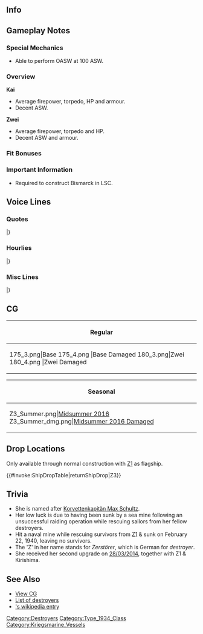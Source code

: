 ==Info==
{{KanmusuInfo|ID=175}}
{{KanmusuInfo|ID=175a}}
{{KanmusuInfo|ID=180}}

==Gameplay Notes==
===Special Mechanics===
* Able to perform OASW at 100 ASW.

===Overview===
'''Kai'''
* Average firepower, torpedo, HP and armour.  
* Decent ASW.

'''Zwei'''
* Average firepower, torpedo and HP.
* Decent ASW and armour.

===Fit Bonuses===
{{:{{BASEPAGENAME}}/Equipment Bonuses}}
{{clear}}

===Important Information===
* Required to construct Bismarck in LSC.

==Voice Lines==
===Quotes===
{{ShipquoteHeader}}
{{ShipquoteKai
|scenario = Introduction
|origin = Guten tag. 私は駆逐艦Max Schultzよ。Max…でもいいけど。よろしく。
|translation = Good day. I'm the destroyer Max Schultz. But... Max is fine. Nice to meet you.
|audio = Z3-Introduction.ogg
}}
{{ShipquoteKai
|scenario = Library
|origin = ドイツ1934年計画型駆逐艦、その三番艦よ。
生存性の高い設計の本格的駆逐艦だけれど…新型のタービンは少し整備に難もあるけれど。
今度は…大丈夫。
|translation = I'm the 3rd ship of the German Type 1934 destroyers.
Although I was designed as a full-sized destroyer with high survivability... The new model turbines are a bit hard to maintain.<ref>The engines she had were very complex and were prone to breaking down unless constantly maintained.</ref>
This time... I'll be fine.
|audio = Z3-Library.ogg
}}
{{ShipquoteKai
|scenario = Secretary 1
|origin = どうしたの…出撃？
|translation = What's going on... a sortie?
|audio = Z3-Secretary_1.ogg
}}
{{ShipquoteKai
|scenario = Secretary 2
|origin = 何？あまり触らないで。
|translation = What is it? Don't touch me so much.
|audio = Z3-Secretary_2.ogg
}}
{{ShipquoteKai
|scenario = Secretary 3
|origin = あなた…それって、作戦行動の何かなの？本当に？…ふーん、そう…。
|translation = Is... what you're doing related to an operation? Really? ...Humph, I see...
|audio = Z3-Secretary_3.ogg
}}
{{ShipquoteKai
|scenario = Secretary Idle
|origin = えっと･･･何かすることはない？そう･･･特に作戦はないの？ふーん･･･。
|translation = Ummm... Isn't there anything to do? I see... Not even operations? Humph.
|audio = Z3-Idle.ogg
}}
{{ShipquoteKai
|scenario = Secretary (Married)
|origin = あなた、あまり根を詰めるのはどうかしら。ゆっくりいきましょう。大丈夫。
|translation = I wonder what you keep pushing yourself for. Take it slowly. It'll be fine.
|audio = Z3-Wedding_Line.ogg
}}
{{ShipquoteKai
|scenario = Wedding
|origin = 切な用事ってなんでしょうか？…え、これを私に？あ、あなた…ふーん…そ、そう。そうなの…ふーん…。Danke schön。
|translation = What's this urgent business you need to take care of? ...Eh, is this for me? Y-you... Humph... I-I see... Humph... Thank you very much.
|audio = Z3-Wedding.ogg
}}
{{ShipquoteKai
|scenario = Player's Score
|origin = 状況を確認しましょう。
|translation = Let's review the situation.
|audio = Z3-Looking_At_Scores.ogg
}}
{{ShipquoteKai
|scenario = Joining the Fleet
|origin = 出撃か…了解。
|translation = A sortie huh... Roger.
|audio = Z3-Joining_A_Fleet.ogg
}}
{{ShipquoteKai
|scenario = Equipment 1
|origin = これは、確かにいい装備ね。
|translation = This is defintiely good equipment.
|audio = Z3-Equipment_1.ogg
}}
{{ShipquoteKai
|scenario = Equipment 2
|origin = Danke 、助かるわ。
|translation = Thanks, this helps.
|audio = Z3-Equipment_2.ogg
}}
{{ShipquoteKai
|scenario = Equipment 3
|origin = ふーん…
|translation = Humph...
|audio = Z3-Equipment_3.ogg
}}
{{ShipquoteKai
|scenario = Supply
|origin = Danke schön。
|translation = Thank you very much.
|audio = Z3-Supply.ogg
}}
{{ShipquoteKai
|scenario = Docking (Minor Damage)
|origin = 修復作業に入ります。
|translation = I'm going to begin repairs.
|audio = Z3-Docking_Minor.ogg
}}
{{ShipquoteKai
|scenario = Docking (Major Damage)
|origin = 少し大掛かりな修理に入るわ。Bis bald。
|translation = I'm going to need quite extensive repairs. Bye for now.
|audio = Z3-Docking_Major.ogg
}}
{{ShipquoteKai
|scenario = Construction
|origin = 新しい艦が完成したようよ。
|translation = A new ship has been completed.
|audio = Z3-Construction.ogg
}}
{{ShipquoteKai
|scenario = Returning from Sortie
|origin = 艦隊が帰還しました。
|translation = The fleet has returned to port.
|audio = Z3-Returning_From_Sortie.ogg
}}
{{ShipquoteKai
|scenario = Starting a Sortie
|origin = われらの本当の力を見せよう。抜錨する！
|translation = I'll show you my true power. Setting sail!
|audio = Z3-Starting_A_Sortie.ogg
}}
{{ShipquoteKai
|scenario = Starting a Battle
|origin = 艦隊…戦か…行きます！
|translation = A naval... battle huh... Let's go!
|audio = Z3-Battle_Start.ogg
}}
{{ShipquoteKai
|scenario = Attack
|origin = 敵艦を捕捉、攻撃開始。 
|translation = Enemy ships are cornered, begin attack.
|audio = Z3-Attack.ogg
}}
{{ShipquoteKai
|scenario = Night Battle Attack
|origin = Feuer！
|translation = Fire!
|audio = Z3-Night_Attack.ogg
}}
{{ShipquoteKai
|scenario = Night Battle
|origin = 追撃に移ります。
|translation = Transitioning to pursuit.
|audio = Z3-Night_Battle.ogg
}}
{{ShipquoteKai
|scenario = MVP
|origin = そう？私が一番？ふーん……そう、そうなの？ふーん…
|translation = Really? I'm number one? Humph... I-is that so? Humph...
|audio = Z3-MVP.ogg
}}
{{ShipquoteKai
|scenario = Minor Damage 1
|origin = ひっ!
|translation = Hya!
|audio = Z3-Minor_Damage_1.ogg
}}
{{ShipquoteKai
|scenario = Minor Damage 2
|origin = うっ…まだっ、大丈夫。
|translation = Ugh... I'm still fine.
|audio = Z3-Minor_Damage_2.ogg
}}
{{ShipquoteKai
|scenario = Major Damage
|origin = やられた…。な、何？機雷？違うの…？
|translation = They got me... Wh-what? A mine? No...?<ref>She struck a mine and sunk while attempting to rescue Z1 during [https://en.wikipedia.org/wiki/Operation_Wikinger Operation Wikinger].</ref> 
|audio = Z3-Major_Damage.ogg
}}
{{ShipquoteKai
|scenario = Sunk
|origin = 見知らぬ海で沈むのね…またゆっくり眠る…わ…。
|translation = So I'm sinking in an unfamiliar ocean... I'll rest peacefully... again...
|audio = Z3-Sunk.ogg
}}
|} <references/>

{{clear}}

===Hourlies===
{{ShipquoteHeader | type = hourly}}
{{ShipquoteKai
|scenario = 00:00 
|origin = 0時よ。ふぅん、すっかり深夜ね。
|translation = It's 12 o'clock. Humph, it's totally midnight.
|audio = Z3-00.ogg
}}
{{ShipquoteKai
|scenario = 01:00 
|origin = 1時よ。まだ起きてるの？熱心ね。
|translation = It's 1 o'clock. Are you still awake? Such energy.
|audio = Z3-01.ogg
}}
{{ShipquoteKai
|scenario = 02:00 
|origin = 2時よ。Lebeもまだ起きてるのかしら。
|translation = It's 2 o'clock. I wonder if Lebe is still awake.
|audio = Z3-02.ogg
}}
{{ShipquoteKai
|scenario = 03:00 
|origin = 3時です。あなた、今少し寝ていたわよ。そろそろ休んだら？
|translation = It's 3 o'clock. You just dozed off for a while there. Isn't it time you took a break?
|audio = Z3-03.ogg
}}
{{ShipquoteKai
|scenario = 04:00 
|origin = 4時よ。ふぅん、小腹が空いたの？この時間は物を食べない方がいいわ。
|translation = It's 4 o'clock. Humph, are you hungry? It's not good to eat at this time.
|audio = Z3-04.ogg
}}
{{ShipquoteKai
|scenario = 05:00 
|origin = 5時よ。提督、Guten morgen。
|translation = It's 5 o'clock. Good morning, Admiral.
|audio = Z3-05.ogg
}}
{{ShipquoteKai
|scenario = 06:00 
|origin = 6時です。朝のうちに、色々片付けてしまいましょうか。
|translation = It's 6 o'clock. Shall we clean up everything this morning?
|audio = Z3-06.ogg
}}
{{ShipquoteKai
|scenario = 07:00 
|origin = 7時よ。朝食の時間です。私がご用意します。
|translation = It's 7 o'clock. It's time for breakfast. I'll go get it ready.
|audio = Z3-07.ogg
}}
{{ShipquoteKai
|scenario = 08:00 
|origin = 8時よ。朝食は、roggenbrotとcheeseでいいかしら？ライ麦パンは好き？
|translation = 8 o'clock. Is roggenbrot and cheese fine for breakfast? Do you like rye bread?<ref>[https://ja.wikipedia.org/wiki/%E3%83%A9%E3%82%A4%E9%BA%A6%E3%83%91%E3%83%B3 Roggenbrot] specifically refers to bread made from 90% rye.</ref>
|audio = Z3-08.ogg
}}
{{ShipquoteKai
|scenario = 09:00 
|origin = 9時です。さあ、艦隊の再編成を行いましょう。どの艦を下げるの？
|translation = It's 9 o'clock. Let's reorganise the fleet now. Which ship should we take off the roster?
|audio = Z3-09.ogg
}}
{{ShipquoteKai
|scenario = 10:00 
|origin = 10時よ。そうね、機雷はあまり好きではないわ。ん･･･そういう駄洒落も嫌い。
|translation = It's 10 o'clock. Yeah, I don't really like mines. Ngh... I don't like those puns as well.<ref>Mine (機雷) and dislike/hate (嫌い) are pronounced the same way.</ref>
|audio = Z3-10.ogg
}}
{{ShipquoteKai
|scenario = 11:00 
|origin = 11時です。もうお腹空いたの？朝食足りなかった？
|translation = It's 11 o'clock. Are you hungry already? Was breakfast not enough?
|audio = Z3-11.ogg
}}
{{ShipquoteKai
|scenario = 12:00 
|origin = 12時よ。お昼です。仕方ないですね、昼食はしっかりとりますか。
|translation = It's 12 o'clock. It's noon. It can't be helped, let's go have a proper lunch.
|audio = Z3-12.ogg
}}
{{ShipquoteKai
|scenario = 13:00 
|origin = 13時よ。お昼のデザートにbaunkuchenはどう？　重すぎますか？
|translation = It's 1 o'clock. How's baumkuchen for dessert? Is it too much?<ref>[https://en.wikipedia.org/wiki/Baumkuchen Baumkuchen] is a kind of cake that is baked on a rotating spit.</ref>
|audio = Z3-13.ogg
}}
{{ShipquoteKai
|scenario = 14:00 
|origin = 14時です。そうね、噂のビスマルクとは、艦隊を組んでみたいと思っています。
|translation = It's 2 o'clock. That's right, I'd like it if I could form a fleet with the rumoured Bismarck.
|audio = Z3-14.ogg
}}
{{ShipquoteKai
|scenario = 15:00 
|origin = 15時です。ふぅん、どうしたの？落ち着きがないわね。大丈夫です。
|translation = 3 o'clock. Humph, what's wrong? You're so restless. It's fine.
|audio = Z3-15.ogg
}}
{{ShipquoteKai
|scenario = 16:00 
|origin = 16時よ。疲れてきたなら、少し休みましょう。
|translation = It's 4 o'clock. Go rest a while if you're tired.
|audio = Z3-16.ogg
}}
{{ShipquoteKai
|scenario = 17:00 
|origin = 17時よ。大丈夫なの？　ふぅん、そう。あまり無理をしてはだめ。
|translation = It's 5 o'clock. Are you alright? Humph, I see. Don't push yourself too much.
|audio = Z3-17.ogg
}}
{{ShipquoteKai
|scenario = 18:00 
|origin = 18時です。夕食の準備をしますね。
|translation = it's 6 o'clock. I'll go get dinner ready.
|audio = Z3-18.ogg
}}
{{ShipquoteKai
|scenario = 19:00 
|origin = 19時です。Ja、提督、夕食の用意ができました。
|translation = It's 7 o'clock. Yes, dinner is ready, Admiral.
|audio = Z3-19.ogg
}}
{{ShipquoteKai
|scenario = 20:00 
|origin = 20時よ。提督、コーヒーはいかが？
|translation = 8 o'clock. Would you like some coffee, Admiral?
|audio = Z3-20.ogg
}}
{{ShipquoteKai
|scenario = 21:00 
|origin = 21時よ。私あまり夜戦は好きではないので、そろそろ休みたいのですが。
|translation = It's 9 o'clock. I don't really like night battles, I'd like to take a break soon.
|audio = Z3-21.ogg
}}
{{ShipquoteKai
|scenario = 22:00 
|origin = 22時です。明日に備えて、そろそろ失礼させていただきます。
|translation = It's 10 o'clock. I'll need to excuse myself soon to prepare for tomorrow.
|audio = Z3-22.ogg
}}
{{ShipquoteKai
|scenario = 23:00 
|origin = 23時よ。提督、Gute nacht
|translation = It's 11 o'clock. Good night, Admiral.
|audio = Z3-23.ogg
}}
|} <references/>

{{clear}}

===Misc Lines===
{{SeasonalHeaderOld}}
{{SeasonalQuote
|scenario = [[Fall 2020 Event]]
|origin = 敵艦を捕捉。攻撃開始。
|translation =	Take on the enemy ships. Begin the attack.
|audio = Ship_Voice_Z3_Zwei_Fall_2020_Event_Friend_Fleet_1.mp3
|notes = Friend Fleet 1
}}
|}<references/>

{{clear}}

==CG==
{| class="mw-collapsible mw-collapsed wikitable" style="width: 100%;"
!Regular
|-
|<gallery>
175_3.png|Base
175_4.png |Base Damaged
180_3.png|Zwei
180_4.png |Zwei Damaged
</gallery>
|}

{| class="mw-collapsible mw-collapsed wikitable" style="width: 100%;"
!Seasonal
|-
|<gallery>
Z3_Summer.png|[[Seasonal/Summer_2016|Midsummer 2016]]
Z3_Summer_dmg.png|[[Seasonal/Summer_2016|Midsummer 2016 Damaged]]
</gallery>
|}

==Drop Locations==
Only available through normal construction with [[Z1]] as flagship.

{{#invoke:ShipDropTable|returnShipDrop|Z3}}

==Trivia==
* She is named after [https://en.wikipedia.org/wiki/Max_Schultz Korvettenkapitän Max Schultz].
* Her low luck is due to having been sunk by a sea mine following an unsuccessful raiding operation while rescuing sailors from her fellow destroyers.
* Hit a naval mine while rescuing survivors from [[Z1]] & sunk on February 22, 1940, leaving no survivors.
* The 'Z' in her name stands for ''Zerstörer'', which is German for ''destroyer''.
* She received her second upgrade on [[Game Updates/2014/March 28th|28/03/2014]], together with Z1 & Kirishima.

==See Also==
*[[{{PAGENAMEE}}/Gallery|View {{PAGENAME}} CG]]
*[[EliteDD|List of destroyers]]
*[[wikipedia:German_destroyer_Z3_Max Schultz|{{PAGENAME}}'s wikipedia entry]]
{{shiplist}}
[[Category:Destroyers]]
[[Category:Type_1934_Class]]
[[Category:Kriegsmarine_Vessels]]